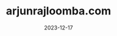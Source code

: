 ---
title: "arjunrajloomba.com"
description: "The site that you're looking at! Built with Redis, Content Layer, Next.js, Vercel"
date: "2023-12-17"
published: true
---